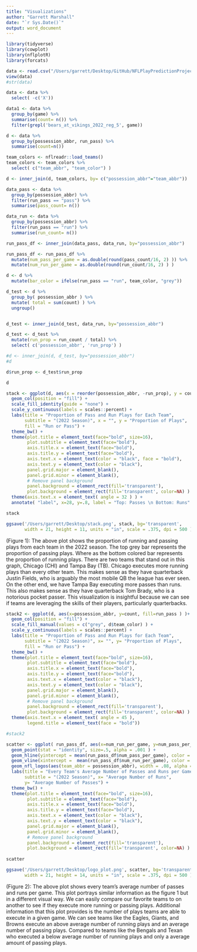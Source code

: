 ```yaml
---
title: "Visualizations"
author: "Garrett Marshall"
date: "`r Sys.Date()`"
output: word_document
---
```



```r
library(tidyverse)
library(cowplot)
library(nflplotR)
library(forcats)
```


```r
data <- read.csv("/Users/garrett/Desktop/GitHub/NFLPlayPredictionProject/raw-data/games_pbp.csv")
view(data)
#str(data)
```

```r
data <- data %>%
  select( -c('X'))
```



```r
data1 <- data %>%
  group_by(game) %>%
  summarise(count= n()) %>%
  filter(grepl('bears_at_vikings_2022_reg_5', game))

```



```r
d <- data %>%
  group_by(possession_abbr, run_pass) %>%
  summarise(count=n())
```

```r
team_colors <- nflreadr::load_teams()
team_colors <- team_colors %>%
  select( c("team_abbr", "team_color") )

d <- inner_join(d, team_colors, by= c("possession_abbr"="team_abbr"))
```


```r
data_pass <- data %>%
  group_by(possession_abbr) %>%
  filter(run_pass == "pass") %>%
  summarise(pass_count= n())

data_run <- data %>%
  group_by(possession_abbr) %>%
  filter(run_pass == "run") %>%
  summarise(run_count= n())

run_pass_df <- inner_join(data_pass, data_run, by="possession_abbr")
```

```r
run_pass_df <- run_pass_df %>%
  mutate(num_pass_per_game = as.double(round(pass_count/16, 2) )) %>%
  mutate(num_run_per_game = as.double(round(run_count/16, 2) ) )
```

```r
d <- d %>% 
  mutate(bar_color = ifelse(run_pass == "run", team_color, "grey"))
```

```r
d_test <- d %>% 
  group_by( possession_abbr ) %>%
  mutate( total = sum(count) ) %>%
  ungroup()


d_test <- inner_join(d_test, data_run, by="possession_abbr")

d_test <- d_test %>% 
  mutate(run_prop = run_count / total) %>%
  select( c('possession_abbr', 'run_prop') )

#d <- inner_join(d, d_test, by="possession_abbr")
#d
```


```r
d$run_prop <- d_test$run_prop
```

```r
d
```


```r
stack <- ggplot(d, aes(x = reorder(possession_abbr, -run_prop), y = count, fill = forcats::fct_rev(bar_color))) +
  geom_col(position = "fill") +
  scale_fill_identity(guide = "none") +
  scale_y_continuous(labels = scales::percent) +
  labs(title = "Proportion of Pass and Run Plays for Each Team", 
       subtitle = "(2022 Season)", x = "", y = "Proportion of Plays",
       fill = "Run or Pass") +
  theme_bw() +
  theme(plot.title = element_text(face="bold", size=16), 
        plot.subtitle = element_text(face="bold"),
        axis.title.x = element_text(face="bold"),
        axis.title.y = element_text(face="bold"),
        axis.text.x = element_text(color = "black", face = "bold"),
        axis.text.y = element_text(color = "black"),
        panel.grid.major = element_blank(),
        panel.grid.minor = element_blank(),
        # Remove panel background
        panel.background = element_rect(fill='transparent'),
        plot.background = element_rect(fill='transparent', color=NA) ) +
  theme(axis.text.x = element_text( angle = 32 ) ) +
  annotate( "label", x=28, y=.8, label = "Top: Passes \n Bottom: Runs" )

stack
```

```r
ggsave('/Users/garrett/Desktop/stack.png', stack, bg='transparent', 
       width = 21, height = 11, units = "in", scale = .375, dpi = 500 )
```

(Figure 1): The above plot shows the proportion of running and passing plays from each team in the 2022 season. The top grey bar represents the proportion of passing plays. Where as the bottom colored bar represents the proportion of running plays. There are two teams that stand out in this graph, Chicago (CHI) and Tampa Bay (TB). Chicago executes more running plays than every other team. This makes sense as they have quarterback Justin Fields, who is arguably the most mobile QB the league has ever seen. On the other end, we have Tampa Bay executing more passes than runs. This also makes sense as they have quarterback Tom Brady, who is a notorious pocket passer. This visualization is insightful because we can see if teams are leveraging the skills of their players, particularly quarterbacks.



```r
stack2 <- ggplot(d, aes(x=possession_abbr, y=count, fill=run_pass ) )+
  geom_col(position = "fill") +
  scale_fill_manual(values = c("grey", d$team_color) ) +
  scale_y_continuous(labels = scales::percent) +
  labs(title = "Proportion of Pass and Run Plays for Each Team", 
       subtitle = "(2022 Season)", x= "", y= "Proportion of Plays",
       fill = "Run or Pass") +
  theme_bw() +
  theme(plot.title = element_text(face="bold", size=16), 
        plot.subtitle = element_text(face="bold"),
        axis.title.x = element_text(face="bold"),
        axis.title.y = element_text(face="bold"),
        axis.text.x = element_text(color = "black"),
        axis.text.y = element_text(color = "black"),
        panel.grid.major = element_blank(),
        panel.grid.minor = element_blank(),
        # Remove panel background
        panel.background = element_rect(fill='transparent'),
        plot.background = element_rect(fill='transparent', color=NA) ) +
  theme(axis.text.x = element_text( angle = 45 ),
        legend.title = element_text(face = "bold"))

#stack2
```


```r
scatter <- ggplot( run_pass_df, aes(x=num_run_per_game, y=num_pass_per_game) ) +
  geom_point(stat = "identity", size=.5, alpha = .001 ) +
  geom_hline(yintercept = mean(run_pass_df$num_pass_per_game), color = "red", linetype = "dashed", alpha=0.8) +
  geom_vline(xintercept =  mean(run_pass_df$num_run_per_game), color = "red", linetype = "dashed", alpha=0.8) +
  geom_nfl_logos(aes(team_abbr = possession_abbr), width = .08, alpha = 0.75)+
  labs(title = "Every Team's Average Number of Passes and Runs per Game", 
       subtitle = "(2022 Season)", x= "Average Number of Runs",
       y= "Average Number of Passes") + 
  theme_bw() +
  theme(plot.title = element_text(face="bold", size=16), 
        plot.subtitle = element_text(face="bold"),
        axis.title.x = element_text(face="bold"),
        axis.title.y = element_text(face="bold"),
        axis.text.x = element_text(color = "black"),
        axis.text.y = element_text(color = "black"),
        panel.grid.major = element_blank(),
        panel.grid.minor = element_blank(),
        # Remove panel background
        panel.background = element_rect(fill='transparent'),
        plot.background = element_rect(fill='transparent', color=NA) )
  
scatter
```

```r
ggsave('/Users/garrett/Desktop/logo_plot.png', scatter, bg='transparent', 
       width = 21, height = 14, units = "in", scale = .375, dpi = 500 )
```

(Figure 2): The above plot shows every team's average number of passes and runs per game. This plot portrays similar information as the figure 1 but in a different visual way. We can easily compare our favorite teams to on another to see if they execute more running or passing plays. Additional information that this plot provides is the number of plays teams are able to execute in a given game. We can see teams like the Eagles, Giants, and Browns execute an above average number of running plays and an average number of passing plays. Compared to teams like the Bengals and Texan who executed a below average number of running plays and only a average amount of passing plays.















